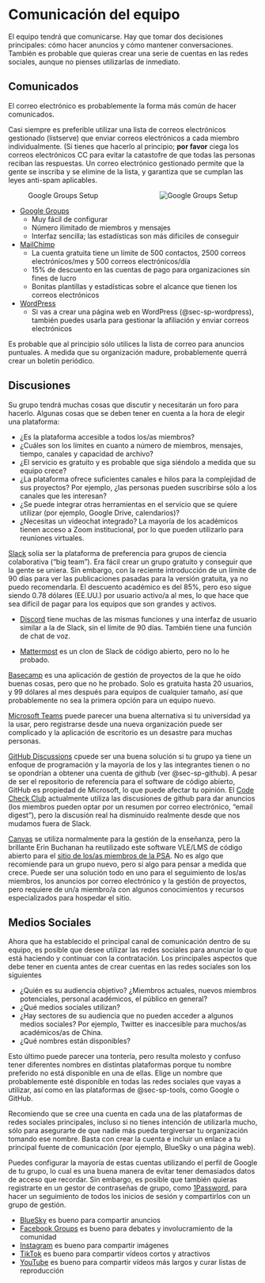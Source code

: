 # Comunicación del equipo {#sec-sp-communication}

El equipo tendrá que comunicarse. Hay que tomar dos decisiones principales: cómo hacer anuncios y cómo mantener conversaciones. También es probable que quieras crear una serie de cuentas en las redes sociales, aunque no pienses utilizarlas de inmediato.

## Comunicados

El correo electrónico es probablemente la forma más común de hacer comunicados.

Casi siempre es preferible utilizar una lista de correos electrónicos gestionado (listserve) que enviar correos electrónicos a cada miembro individualmente. (Si tienes que hacerlo al principio; **por favor** ciega los correos electrónicos CC para evitar la catastofre de que todas las personas reciban las respuestas. Un correo electrónico gestionado permite que la gente se inscriba y se elimine de la lista, y garantiza que se cumplan las leyes anti-spam aplicables.

![Google Groups Setup](images/google-groups-setup.png){fig-alt="La configuración de los grupos de Google muestra las opciones de quién puede unirse al grupo: Sólo personas invitadas, Cualquiera puede preguntar, Cualquiera puede unirse" style="float:right; max-width: 50%; margin-left: 1em;"}

* [Google Groups](https://groups.google.com)
  - Muy fácil de configurar 
  - Número ilimitado de miembros y mensajes
  - Interfaz sencilla; las estadísticas son más difíciles de conseguir
* [MailChimp](https://mailchimp.com/en-gb/pricing/marketing/)
  - La cuenta gratuita tiene un límite de 500 contactos, 2500 correos electrónicos/mes y 500 correos electrónicos/día
  - 15% de descuento en las cuentas de pago para organizaciones sin fines de lucro
  - Bonitas plantillas y estadísticas sobre el alcance que tienen los correos electrónicos
* [WordPress](https://www.wpbeginner.com/beginners-guide/how-to-build-an-email-list-in-wordpress-email-marketing-101/)
  - Si vas a crear una página web en WordPress (@sec-sp-wordpress), también puedes usarla para gestionar la afiliación y enviar correos electrónicos

Es probable que al principio sólo utilices la lista de correo para anuncios puntuales. A medida que su organización madure, probablemente querrá crear un boletín periódico. 


## Discusiones

Su grupo tendrá muchas cosas que discutir y necesitarán un foro para hacerlo. Algunas cosas que se deben tener en cuenta a la hora de elegir una plataforma:

* ¿Es la plataforma accesible a todos los/as miembros?
* ¿Cuáles son los límites en cuanto a número de miembros, mensajes, tiempo, canales y capacidad de archivo?
* ¿El servicio es gratuito y es probable que siga siéndolo a medida que su equipo crece?
* ¿La plataforma ofrece suficientes canales e hilos para la complejidad de sus proyectos? Por ejemplo, ¿las personas pueden suscribirse sólo a los canales que les interesan?
* ¿Se puede integrar otras herramientas en el servicio que se quiere utilizar (por ejemplo, Google Drive, calendarios)?
* ¿Necesitas un videochat integrado? La mayoría de los académicos tienen acceso a Zoom institucional, por lo que pueden utilizarlo para reuniones virtuales.

[Slack](https://slack.com) solía ser la plataforma de preferencia para grupos de ciencia colaborativa ("big team"). Era fácil crear un grupo gratuito y conseguir que la gente se uniera. Sin embargo, con la reciente introducción de un límite de 90 días para ver las publicaciones pasadas para la versión gratuita, ya no puedo recomendarla. El descuento académico es del 85%, pero eso sigue siendo 0.78 dólares (EE.UU.) por usuario activo/a al mes, lo que hace que sea difícil de pagar para los equipos que son grandes y activos.

* [Discord](https://discord.com/) tiene muchas de las mismas funciones y una interfaz de usuario similar a la de Slack, sin el límite de 90 días. También tiene una función de chat de voz.

* [Mattermost](https://mattermost.com/) es un clon de Slack de código abierto, pero no lo he probado.

[Basecamp](https://basecamp.com/) es una aplicación de gestión de proyectos de la que he oído buenas cosas, pero que no he probado. Solo es gratuita hasta 20 usuarios, y 99 dólares al mes después para equipos de cualquier tamaño, así que probablemente no sea la primera opción para un equipo nuevo.

[Microsoft Teams](https://www.microsoft.com/en-us/microsoft-teams/free) puede parecer una buena alternativa si tu universidad ya la usar, pero registrarse desde una nueva organización puede ser complicado y la aplicación de escritorio es un desastre para muchas personas.

[GitHub Discussions](https://docs.github.com/en/discussions/quickstart) cpuede ser una buena solución si tu grupo ya tiene un enfoque de programación y la mayoría de los y las integrantes tienen o no se opondrían a obtener una cuenta de github (ver @sec-sp-github). A pesar de ser el repositorio de referencia para el software de código abierto, GitHub es propiedad de Microsoft, lo que puede afectar tu opinión. El [Code Check Club](https://github.com/orgs/code-check-club/discussions) actualmente utiliza las discusiones de github para dar anuncios (los miembros pueden optar por un resumen por correo electrónico, "email digest"), pero la discusión real ha disminuido realmente desde que nos mudamos fuera de Slack.

[Canvas](https://www.instructure.com/canvas) se utiliza normalmente para la gestión de la enseñanza, pero la brillante Erin Buchanan ha reutilizado este software VLE/LMS de código abierto para el [sitio de los/as miembros de la PSA](https://canvas.psysciacc.org/). No es algo que recomiende para un grupo nuevo, pero sí algo para pensar a medida que crece. Puede ser una solución todo en uno para el seguimiento de los/as miembros, los anuncios por correo electrónico y la gestión de proyectos, pero requiere de un/a miembro/a con algunos conocimientos y recursos especializados para hospedar el sitio.

## Medios Sociales {#sec-sp-socialmedia}

Ahora que ha establecido el principal canal de comunicación dentro de su equipo, es posible que desee utilizar las redes sociales para anunciar lo que está haciendo y continuar con la contratación. Los principales aspectos que debe tener en cuenta antes de crear cuentas en las redes sociales son los siguientes

* ¿Quién es su audiencia objetivo? ¿Miembros actuales, nuevos miembros potenciales, personal académicos, el público en general?
* ¿Qué medios sociales utilizan? 
* ¿Hay sectores de su audiencia que no pueden acceder a algunos medios sociales? Por ejemplo, Twitter es inaccesible para muchos/as académicos/as de China.
* ¿Qué nombres están disponibles?

Esto último puede parecer una tontería, pero resulta molesto y confuso tener diferentes nombres en distintas plataformas porque tu nombre preferido no está disponible en una de ellas. Elige un nombre que probablemente esté disponible en todas las redes sociales que vayas a utilizar, así como en las plataformas de @sec-sp-tools, como Google o GitHub.

Recomiendo que se cree una cuenta en cada una de las  plataformas de redes sociales principales, incluso si no tienes intención de utilizarla mucho, sólo para asegurarte de que nadie más pueda tergiversar tu organización tomando ese nombre. Basta con crear la cuenta e incluir un enlace a tu principal fuente de comunicación (por ejemplo, BlueSky o una página web).

Puedes configurar la mayoría de estas cuentas utilizando el perfil de Google de tu grupo, lo cual es una buena manera de evitar tener demasiados datos de acceso que recordar. Sin embargo, es posible que también quieras registrarte en un gestor de contraseñas de grupo, como [1Password](https://1password.com/), para hacer un seguimiento de todos los inicios de sesión y compartirlos con un grupo de gestión.

* [BlueSky](https://bsky.social) es bueno para compartir anuncios
* [Facebook Groups](https://www.facebook.com/help/167970719931213) es bueno para debates y involucramiento de la comunidad
* [Instagram](https://help.instagram.com/182492381886913/) es bueno para compartir imágenes
* [TikTok](https://www.tiktok.com/signup) es bueno para compartir vídeos cortos y atractivos
* [YouTube](https://support.google.com/youtube/answer/161805) es bueno para compartir vídeos más largos y curar listas de reproducción
